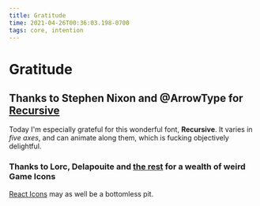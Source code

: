 ```yaml
---
title: Gratitude
time: 2021-04-26T00:36:03.198-0700
tags: core, intention
---
```


# Gratitude

## Thanks to Stephen Nixon and @ArrowType for [Recursive](https://recursive.design)

Today I'm especially grateful for this wonderful font, **Recursive**. It varies in _five axes_, and can animate along them, which is fucking objectively delightful.

### Thanks to Lorc, Delapouite and [the rest](https://game-icons.net/about.html#authors) for a wealth of weird Game Icons

[React Icons](https://react-icons.github.io/react-icons/icons?name=gi) may as well be a bottomless pit.

<div className='iconGallery'>
	<GiLightningBow size='96' />
	<GiElephantHead size='96' />
	<GiSpyglass size='96' />
	<GiBottleVapors size='96' />
	<GiSpellBook size='96' />
	<GiFairyWings size='96' />
	<GiWell size='96' />
	<GiSwanBreeze size='96' />
	<GiFlyingTrout size='96' />
	<GiFlamedLeaf size='96' />
	<GiDropletSplash size='96' />
	<GiMagicGate size='96' />
	<GiDiamondsSmile size='96' />
	<GiCrownedHeart size='96' />
	<GiBabyFace size='96' />
</div>
